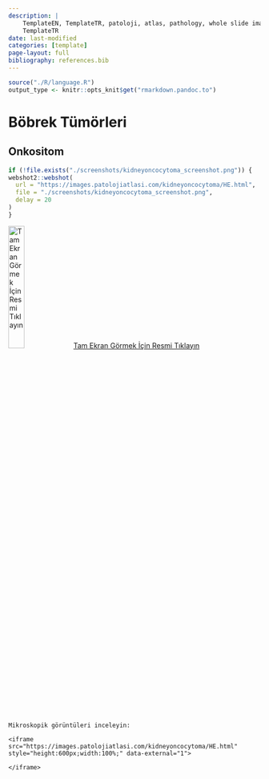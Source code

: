```yaml
---
description: |
    TemplateEN, TemplateTR, patoloji, atlas, pathology, whole slide image
    TemplateTR
date: last-modified
categories: [template]
page-layout: full
bibliography: references.bib
---
```


```r

source("./R/language.R")
output_type <- knitr::opts_knit$get("rmarkdown.pandoc.to")

```

# Böbrek Tümörleri {#sec-bobrek-tumorleri}

## Onkositom {#sec-bobrek-onkositom}

```r
if (!file.exists("./screenshots/kidneyoncocytoma_screenshot.png")) {
webshot2::webshot(
  url = "https://images.patolojiatlasi.com/kidneyoncocytoma/HE.html",
  file = "./screenshots/kidneyoncocytoma_screenshot.png",
  delay = 20
)
}
```

[![Tam Ekran Görmek İçin Resmi
Tıklayın](./screenshots/kidneyoncocytoma_screenshot.png){width="25%"}](https://images.patolojiatlasi.com/kidneyoncocytoma/HE.html)
[Tam Ekran Görmek İçin Resmi
Tıklayın](https://images.patolojiatlasi.com/kidneyoncocytoma/HE.html)



```asis

Mikroskopik görüntüleri inceleyin:

<iframe src="https://images.patolojiatlasi.com/kidneyoncocytoma/HE.html" style="height:600px;width:100%;" data-external="1">

</iframe>
```

